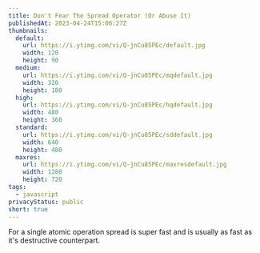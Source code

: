 ```yaml
---
title: Don't Fear The Spread Operator (Or Abuse It)
publishedAt: 2023-04-24T15:06:27Z
thumbnails:
  default:
    url: https://i.ytimg.com/vi/Q-jnCu85PEc/default.jpg
    width: 120
    height: 90
  medium:
    url: https://i.ytimg.com/vi/Q-jnCu85PEc/mqdefault.jpg
    width: 320
    height: 180
  high:
    url: https://i.ytimg.com/vi/Q-jnCu85PEc/hqdefault.jpg
    width: 480
    height: 360
  standard:
    url: https://i.ytimg.com/vi/Q-jnCu85PEc/sddefault.jpg
    width: 640
    height: 480
  maxres:
    url: https://i.ytimg.com/vi/Q-jnCu85PEc/maxresdefault.jpg
    width: 1280
    height: 720
tags:
  - javascript
privacyStatus: public
short: true
---
```


For a single atomic operation spread is super fast and is usually as fast as it's destructive counterpart.
